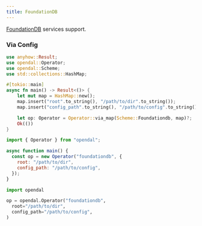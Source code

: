```yaml
---
title: FoundationDB
---
```


[FoundationDB](https://www.foundationdb.org/) services support.


<Docs components={props.components} />

### Via Config



<Tabs>
  <TabItem value="rust" label="Rust" default>

```rust
use anyhow::Result;
use opendal::Operator;
use opendal::Scheme;
use std::collections::HashMap;

#[tokio::main]
async fn main() -> Result<()> {
    let mut map = HashMap::new();
    map.insert("root".to_string(), "/path/to/dir".to_string());
    map.insert("config_path".to_string(), "/path/to/config".to_string());

    let op: Operator = Operator::via_map(Scheme::Foundationdb, map)?;
    Ok(())
}
```

  </TabItem>
  <TabItem value="node.js" label="Node.js">

```javascript
import { Operator } from "opendal";

async function main() {
  const op = new Operator("foundationdb", {
    root: "/path/to/dir",
    config_path: "/path/to/config",
  });
}
```

  </TabItem>
  <TabItem value="python" label="Python">

```python
import opendal

op = opendal.Operator("foundationdb",
  root="/path/to/dir",
  config_path="/path/to/config",
)
```

  </TabItem>
</Tabs>


